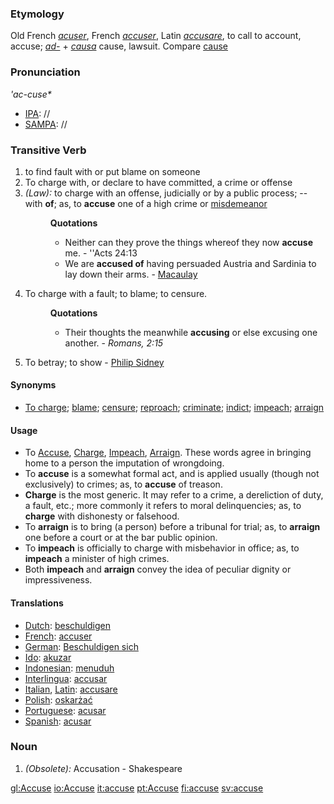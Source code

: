 ===Etymology===
Old French ''[[acuser]]'', French ''[[accuser]]'', Latin ''[[accusare]]'', to call to account, accuse; ''[[ad-]]'' + ''[[causa]]'' cause, lawsuit. Compare [[cause]]
===Pronunciation===
'''ac-cuse*''
*[[IPA]]: //
*[[SAMPA]]: //
===Transitive Verb===
{{en-infl-reg-other-e|accuse|e|}}
# to find fault with or put blame on someone
#To charge with, or declare to have committed, a crime or offense
#''(Law):'' to charge with an offense, judicially or by a public process; -- with '''of'''; as, to '''accuse''' one of a high crime or [[misdemeanor]]
#:'''Quotations'''
#:*Neither can they prove the things whereof they now '''accuse''' me. - ''Acts 24:13
#:*We are '''accused of''' having persuaded Austria and Sardinia to lay down their arms. - [[Macaulay]]
#To charge with a fault; to blame; to censure.
#:'''Quotations'''
#:*Their thoughts the meanwhile '''accusing''' or else excusing one another. - ''Romans, 2:15''
#To betray; to show - [[wikipedia:en:Philip Sidney|Philip Sidney]]
====Synonyms====
*[[To charge]]; [[blame]]; [[censure]]; [[reproach]]; [[criminate]]; [[indict]]; [[impeach]]; [[arraign]]
====Usage====
*To [[Accuse]], [[Charge]], [[Impeach]], [[Arraign]]. These words agree in bringing home to a person the imputation of wrongdoing. 
*To '''accuse''' is a somewhat formal act, and is applied usually (though not exclusively) to crimes; as, to '''accuse''' of treason.  
*'''Charge''' is the most generic. It may refer to a crime, a dereliction of duty, a fault, etc.; more commonly it refers to moral delinquencies; as, to '''charge''' with dishonesty or falsehood. 
*To '''arraign''' is to bring (a person) before a tribunal for trial; as, to '''arraign''' one before a court or at the bar public opinion. 
*To '''impeach''' is officially to charge with misbehavior in office; as, to '''impeach''' a minister of high crimes. 
*Both '''impeach''' and '''arraign''' convey the idea of peculiar dignity or impressiveness.
==== Translations ====
*[[Dutch]]: [[beschuldigen]]
*[[French]]: [[accuser]]
*[[German]]: [[Beschuldigen sich]]
*[[Ido]]: [[akuzar]]
*[[Indonesian]]: [[tuduh|menuduh]]
*[[Interlingua]]: [[accusar]]
*[[Italian]], [[Latin]]: [[accusare]]
*[[Polish]]: [[oskarżać]]
*[[Portuguese]]: [[acusar]]
*[[Spanish]]: [[acusar]]

===Noun===
#''(Obsolete):'' Accusation - Shakespeare

[[gl:Accuse]]
[[io:Accuse]]
[[it:accuse]]
[[pt:Accuse]]
[[fi:accuse]]
[[sv:accuse]]